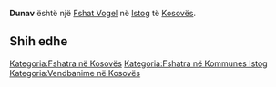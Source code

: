{{Fshat në Kosovës
 | Emri                = Dunav
| sqi_N_name = Dunav
| sqi_N_FULL_NAME_RO = Dunav
| sqi_N_FULL_NAME_ND_RO = Dunav
| sqi_N_SORT_NAME_RG = DUNAV
| sqi_N_FULL_NAME_RG = Dunav
| sqi_N_FULL_NAME_ND_RG = Dunav
| sqi_V_name = Dunavë
| sqi_V_FULL_NAME_RO = Dunavë Dunavi
| sqi_V_FULL_NAME_ND_RO = Dunave Dunavi
| sqi_V_SORT_NAME_RG = DUNAVE DUNAVI
| sqi_V_FULL_NAME_RG = Dunavë Dunavi
| sqi_V_FULL_NAME_ND_RG = Dunave Dunavi
| srp_N_name = Dunavo
| srp_N_FULL_NAME_RO = Dunavo
| srp_N_FULL_NAME_ND_RO = Dunavo
| srp_N_SORT_NAME_RG = DUNAVO
| srp_N_FULL_NAME_RG = Dunavo
| srp_N_FULL_NAME_ND_RG = Dunavo
| srp_NS_name = Дунаво
| srp_NS_FULL_NAME_RO = Дунаво
| srp_NS_FULL_NAME_ND_RO = Дунаво
| srp_NS_SORT_NAME_RG = ДУНАВО
| srp_NS_FULL_NAME_RG = Дунаво
| srp_NS_FULL_NAME_ND_RG = Дунаво
| std_V_name = Tunaj
| std_V_FULL_NAME_RO = Tunaj
| std_V_FULL_NAME_ND_RO = Tunaj
| std_V_SORT_NAME_RG = TUNAJ
| std_V_FULL_NAME_RG = Tunaj
| std_V_FULL_NAME_ND_RG = Tunaj

 | Emri (Rasa dhanore) = 
 | Figura              = 
 | Shteti              = Kosovo
 | Komuna              = Istog
 | Kodi postar         = 
 | Sipërfaqja          = 

 | Popullsia           = 

 | Regj. i popullsisë  = 
 | Dend. e popullsisë  = 
 | Faqja zyrtare       = 
 <!--- Koordinatat ----> 
 | Gjerësia            = 42.273611
 | Gjatësia            = 21.558889
 | Lartësia            = 
}}
'''Dunav''' është një [[Fshat Vogel]] në [[Istog]] të [[Kosovës]].

<!-- == Gjeografia == -->
<!-- == Historia == -->
<!-- == Demografia == -->
== Shih edhe ==
{{Komuna Istog}}
{{Kosovo-Administrata-Cung}}

[[Kategoria:Fshatra në Kosovës]]
[[Kategoria:Fshatra në Kommunes Istog]]
[[Kategoria:Vendbanime në Kosovës]]